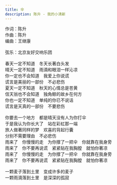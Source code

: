 ```yaml
---
title: 伞
description: 陈升 - 我的小清新
---
```


作词：陈升<br />作曲：陈升<br />编曲：王继康<br /><br />弦乐：北京友好交响乐团<br /><br />春天一定不知道　冬天长著白头发<br />晴天一定不知道　雨滴和眼泪一样沁凉<br />你一定也不会知道　我爱上你说谎<br />谎言是美丽的一部份　不必悲伤<br />夏天一定不知道　秋天的心情总是苍黄<br />信天翁也不会知道　独角鲸的故乡在何方<br />你也一定不知道　单纯的你已不说话<br />谎言是天真的一部份　不要悲伤<br /><br />你要去一个地方　都是晴天没有人为你打伞<br />于是我认为你长大了　站在彩虹那一端<br />旅人做著同样的梦　欢喜的背起行囊<br />分别不需要理由　不必悲伤<br />雨来了　你慢慢的走　为你撑了一把伞　你就靠在我身旁<br />雨来了　你不要再说谎　紧紧贴在我胸膛　就怕你著凉<br />雨来了　你慢慢的走　为你撑了一把伞　你就靠在我身旁<br />雨来了　你不要再说谎　紧紧贴在我胸膛　就怕你著凉<br /><br />一颗麦子落到土里　变成许多的麦子<br />一颗雨滴落到土里　是深深的孤寂